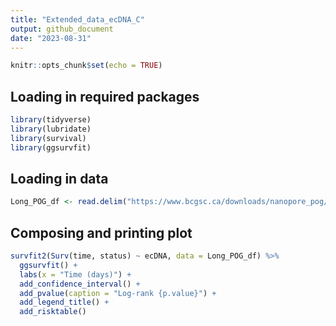 ```yaml
---
title: "Extended_data_ecDNA_C"
output: github_document
date: "2023-08-31"
---
```


```r
knitr::opts_chunk$set(echo = TRUE)
```

## Loading in required packages
```r
library(tidyverse)
library(lubridate)
library(survival)
library(ggsurvfit)
```

## Loading in data
```r
Long_POG_df <- read.delim("https://www.bcgsc.ca/downloads/nanopore_pog/ecDNA/Long_POG_ecDNA_survival.txt", header = T, stringsAsFactors = F)
```

## Composing and printing plot
```r
survfit2(Surv(time, status) ~ ecDNA, data = Long_POG_df) %>% 
  ggsurvfit() + 
  labs(x = "Time (days)") + 
  add_confidence_interval() + 
  add_pvalue(caption = "Log-rank {p.value}") + 
  add_legend_title() + 
  add_risktable() 
```

